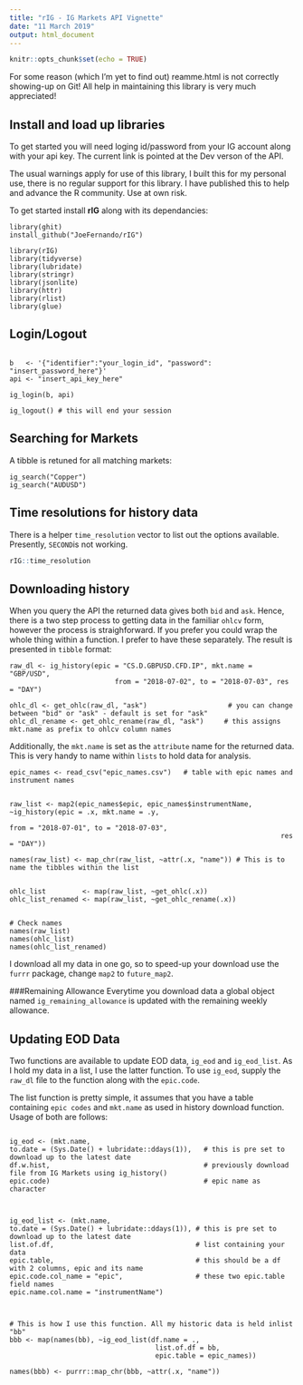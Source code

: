 ---
title: "rIG - IG Markets API Vignette"
date: "11 March 2019"
output: html_document
---

```{r setup, include=FALSE}
knitr::opts_chunk$set(echo = TRUE)
```

For some reason (which I'm yet to find out) reamme.html is not correctly showing-up on Git!
All help in maintaining this library is very much appreciated!


## Install and load up libraries

To get started you will need loging id/password from your IG account along with your api key. The current link is pointed at the Dev verson of the API.

The usual warnings apply for use of this library, I built this for my personal use, there is no regular support for this library. I have published this to help and advance the R community. Use at own risk.


To get started install **rIG** along with its dependancies: 

```{}
library(ghit)
install_github("JoeFernando/rIG")

library(rIG)
library(tidyverse)
library(lubridate)
library(stringr)
library(jsonlite)
library(httr)
library(rlist)
library(glue)
```



## Login/Logout

```{}

b   <- '{"identifier":"your_login_id", "password": "insert_password_here"}'
api <- "insert_api_key_here"

ig_login(b, api) 

ig_logout() # this will end your session

```



## Searching for Markets

A tibble is retuned for all matching markets:

```{}
ig_search("Copper")
ig_search("AUDUSD")
```



## Time resolutions for history data

There is a helper `time_resolution` vector to list out the options available. Presently, `SECOND`is not working.

```{r, echo = TRUE}

rIG::time_resolution

```



## Downloading history

When you query the API the returned data gives both `bid` and `ask`. Hence, there is a two step process to getting data in the familiar `ohlcv` form, however the process is straighforward. If you prefer you could wrap the whole thing within a function. I prefer to have these separately. The result is presented in `tibble` format:

```{}
raw_dl <- ig_history(epic = "CS.D.GBPUSD.CFD.IP", mkt.name = "GBP/USD", 
                          from = "2018-07-02", to = "2018-07-03", res = "DAY")

ohlc_dl <- get_ohlc(raw_dl, "ask")                    # you can change between "bid" or "ask" - default is set for "ask"
ohlc_dl_rename <- get_ohlc_rename(raw_dl, "ask")     # this assigns mkt.name as prefix to ohlcv column names

```



Additionally, the `mkt.name` is set as the `attribute` name for the returned data. This is very handy to name within  `lists` to hold data for analysis. 

``` {}
epic_names <- read_csv("epic_names.csv")   # table with epic names and instrument names


raw_list <- map2(epic_names$epic, epic_names$instrumentName, ~ig_history(epic = .x, mkt.name = .y,
                                                                   from = "2018-07-01", to = "2018-07-03", 
                                                                   res = "DAY"))

names(raw_list) <- map_chr(raw_list, ~attr(.x, "name")) # This is to name the tibbles within the list


ohlc_list         <- map(raw_list, ~get_ohlc(.x))
ohlc_list_renamed <- map(raw_list, ~get_ohlc_rename(.x))  


# Check names
names(raw_list)
names(ohlc_list)
names(ohlc_list_renamed)
```


I download all my data in one go, so to speed-up your download use the `furrr` package, change `map2` to `future_map2`.

###Remaining Allowance
Everytime you download data a global object named `ig_remaining_allowance` is updated with the remaining weekly allowance. 



## Updating EOD Data
Two functions are available to update EOD data, `ig_eod` and `ig_eod_list`. As I hold my data in a list, I use the latter function. To use `ig_eod`, supply the `raw_dl` file to the function along with the `epic.code`. 

The list function is pretty simple, it assumes that you have a table containing `epic codes` and `mkt.name` as used in history download function. Usage of both are follows:


```{}

ig_eod <- (mkt.name,
to.date = (Sys.Date() + lubridate::ddays(1)),   # this is pre set to download up to the latest date
df.w.hist,                                      # previously download file from IG Markets using ig_history()
epic.code)                                      # epic name as character



ig_eod_list <- (mkt.name,
to.date = (Sys.Date() + lubridate::ddays(1)), # this is pre set to download up to the latest date
list.of.df,                                   # list containing your data
epic.table,                                   # this should be a df with 2 columns, epic and its name
epic.code.col_name = "epic",                  # these two epic.table field names 
epic.name.col.name = "instrumentName")



# This is how I use this function. All my historic data is held inlist "bb"
bbb <- map(names(bb), ~ig_eod_list(df.name = ., 
                                    list.of.df = bb,
                                    epic.table = epic_names))

names(bbb) <- purrr::map_chr(bbb, ~attr(.x, "name"))

```
